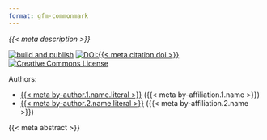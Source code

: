 ```yaml
---
format: gfm-commonmark
---
```


_{{< meta description >}}_

[![build and publish](https://github.com/{{< meta github-user >}}/{{< meta repo >}}/actions/workflows/build.yml/badge.svg)](https://github.com/{{< meta github-user >}}/{{< meta repo >}}/actions/workflows/build.yml)
[![DOI:{{< meta citation.doi >}}](https://img.shields.io/badge/DOI-{{< meta citation.doi >}}-034E79.svg)](https://doi.org/{{< meta citation.doi >}})
<!-- [![reviews](https://img.shields.io/badge/review-report-blue)](https://github.com/{{< meta github-user >}}/{{< meta repo >}}/issues?q=is%3Aopen+is%3Aissue+label%3Areview) -->
[![Creative Commons License](https://i.creativecommons.org/l/by/4.0/80x15.png)](http://creativecommons.org/licenses/by/4.0/)

Authors:

- [{{< meta by-author.1.name.literal >}}]({{< meta by-author.1.url >}}) ({{< meta by-affiliation.1.name >}})
- [{{< meta by-author.2.name.literal >}}]({{< meta by-author.2.url >}}) ({{< meta by-affiliation.2.name >}})

{{< meta abstract >}}

